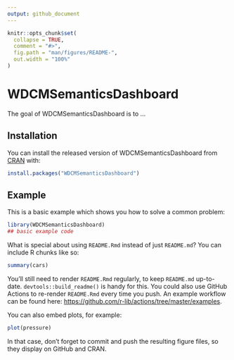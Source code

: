 ```yaml
---
output: github_document
---
```


<!-- README.md is generated from README.Rmd. Please edit that file -->

```r
knitr::opts_chunk$set(
  collapse = TRUE,
  comment = "#>",
  fig.path = "man/figures/README-",
  out.width = "100%"
)
```

# WDCMSemanticsDashboard

<!-- badges: start -->
<!-- badges: end -->

The goal of WDCMSemanticsDashboard is to ...

## Installation

You can install the released version of WDCMSemanticsDashboard from [CRAN](https://CRAN.R-project.org) with:

``` r
install.packages("WDCMSemanticsDashboard")
```

## Example

This is a basic example which shows you how to solve a common problem:

```r
library(WDCMSemanticsDashboard)
## basic example code
```

What is special about using `README.Rmd` instead of just `README.md`? You can include R chunks like so:

```r
summary(cars)
```

You'll still need to render `README.Rmd` regularly, to keep `README.md` up-to-date. `devtools::build_readme()` is handy for this. You could also use GitHub Actions to re-render `README.Rmd` every time you push. An example workflow can be found here: <https://github.com/r-lib/actions/tree/master/examples>.

You can also embed plots, for example:

```r
plot(pressure)
```

In that case, don't forget to commit and push the resulting figure files, so they display on GitHub and CRAN.
